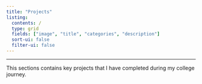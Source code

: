```yaml
---
title: "Projects"
listing:
  contents: /
  type: grid
  fields: ["image", "title", "categories", "description"]
  sort-ui: false
  filter-ui: false
---
```


---

This sections contains key projects that I have completed during my college journey.
<br><br>

